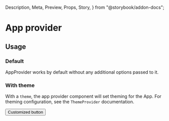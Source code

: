   Description,
  Meta,
  Preview,
  Props,
  Story,
} from "@storybook/addon-docs";

<Meta component={AppProvider} title="Components / Structure / App provider" />

# App provider

<Description of={AppProvider} />

<Preview withToolbar>
  <Story name="Example">
    <AppProvider>
      <Page title="Hello" />
    </AppProvider>
  </Story>
</Preview>

<Props of={AppProvider} />

## Usage

### Default

AppProvider works by default without any additional options passed to it.

### With theme

With a `theme`, the app provider component will set theming for the App. For theming
configuration, see the `ThemeProvider` documentation.

<Preview withToolbar>
  <Story name="With theme">
    <AppProvider theme={{ colors: { primary: "#0048ba" } }}>
      <Button>Customized button</Button>
    </AppProvider>
  </Story>
</Preview>
